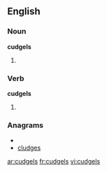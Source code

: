 ==English==

===Noun===
'''cudgels'''

# {{plural of|[[cudgel]]}}


===Verb===
'''cudgels'''

# {{third-person singular of|[[cudgel]]}}

===Anagrams===
* {{alphagram|cdeglsu}}
* [[cludges#English|cludges]]


[[ar:cudgels]]
[[fr:cudgels]]
[[vi:cudgels]]